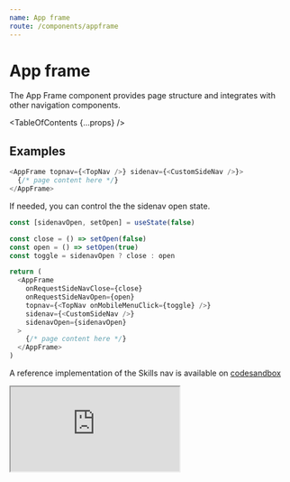 ```yaml
---
name: App frame
route: /components/appframe
---
```


# App frame

<Intro>
  The App Frame component provides page structure and integrates with other
  navigation components.
</Intro>

<TableOfContents {...props} />

## Examples

```typescript noRender
<AppFrame topnav={<TopNav />} sidenav={<CustomSideNav />}>
  {/* page content here */}
</AppFrame>
```

If needed, you can control the the sidenav open state.

```typescript noRender
const [sidenavOpen, setOpen] = useState(false)

const close = () => setOpen(false)
const open = () => setOpen(true)
const toggle = sidenavOpen ? close : open

return (
  <AppFrame
    onRequestSideNavClose={close}
    onRequestSideNavOpen={open}
    topnav={<TopNav onMobileMenuClick={toggle} />}
    sidenav={<CustomSideNav />}
    sidenavOpen={sidenavOpen}
  >
    {/* page content here */}
  </AppFrame>
)
```

A reference implementation of the Skills nav is available on [codesandbox](https://codesandbox.io/s/crazy-carson-pe50v?fontsize=14&hidenavigation=1&theme=dark&view=preview)

<iframe
  src="https://codesandbox.io/embed/crazy-carson-pe50v?fontsize=14&hidenavigation=1&theme=dark&view=preview"
  style={{
    width: '100%',
    height: 500,
    border: 0,
    borderRadius: 4,
    overflow: 'hidden'
  }}
  title="psds-skills-nav-example"
  allow="accelerometer; ambient-light-sensor; camera; encrypted-media; geolocation; gyroscope; hid; microphone; midi; payment; usb; vr; xr-spatial-tracking"
  sandbox="allow-forms allow-modals allow-popups allow-presentation allow-same-origin allow-scripts"
/>

## Usage & types

<Usage
  install="npm install @pluralsight/ps-design-system-appframe"
  import="import AppFrame from '@pluralsight/ps-design-system-appframe'"
  packageName="appframe"
/>

<TypesTable>
  <TypesProp
    name="children"
    type="React.ReactNode"
  />
  <TypesProp
    name="onRequestSideNavClose"
    type="Event => void"
    desc="callback triggered when the sidenav should be closed. Use if controlling the open state"
  />
  <TypesProp
    name="onRequestSideNavOpen"
    type="Event => void"
    desc="callback triggered when the sidenav should be opened. Use if controlling the open state"
  />
  <TypesProp
    name="sidenav"
    type="React.ReactNode | ({ visible }) => React.ReactNode"
    desc="area to display secondary navigation"
  />
  <TypesProp
    name="sidenavOpen"
    type="boolean"
    desc="control if the sidenav container is opened"
  />
  <TypesProp
    name="topnav"
    type="React.ReactNode | ({ closeSidenav, openSidenav, sidenavOpen }) => React.ReactNode"
    desc="area to display primary navigation - such as a NavBar"
  />
</TypesTable>


